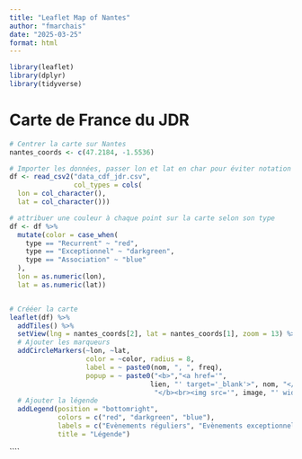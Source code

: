 ```yaml
---
title: "Leaflet Map of Nantes"
author: "fmarchais"
date: "2025-03-25"
format: html
---
```


```r
library(leaflet)
library(dplyr)
library(tidyverse)
```

# Carte de France du JDR

```r
# Centrer la carte sur Nantes
nantes_coords <- c(47.2184, -1.5536)

# Importer les données, passer lon et lat en char pour éviter notation scientifique
df <- read_csv2("data_cdf_jdr.csv", 
                col_types = cols(
  lon = col_character(),
  lat = col_character()))

# attribuer une couleur à chaque point sur la carte selon son type
df <- df %>%
  mutate(color = case_when(
    type == "Recurrent" ~ "red",
    type == "Exceptionnel" ~ "darkgreen",
    type == "Association" ~ "blue"
  ),
  lon = as.numeric(lon),
  lat = as.numeric(lat))


# Crééer la carte
leaflet(df) %>%
  addTiles() %>%
  setView(lng = nantes_coords[2], lat = nantes_coords[1], zoom = 13) %>%
  # Ajouter les marqueurs
  addCircleMarkers(~lon, ~lat, 
                   color = ~color, radius = 8, 
                   label = ~ paste0(nom, ", ", freq),
                   popup = ~ paste0("<b>","<a href='", 
                                   lien, "' target='_blank'>", nom, "</a>" ,
                                    "</b><br><img src='", image, "' width='200' height='150'>")) %>%
  # Ajouter la légende
  addLegend(position = "bottomright", 
            colors = c("red", "darkgreen", "blue"),
            labels = c("Evènements réguliers", "Evènements exceptionnels", "Associations"),
            title = "Légende")
```

\`\`\`\`
